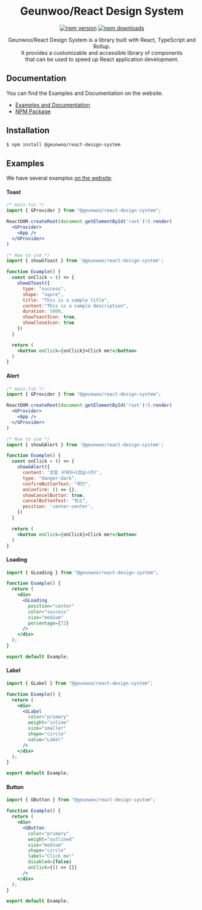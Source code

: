 
<Meta title="About/Introduction" />

<div align="center">

# Geunwoo/React Design System

[![npm version](https://img.shields.io/npm/v/@geunwoo/react-design-system.svg?style=flat-square)](https://www.npmjs.com/package/@geunwoo/react-design-system)
[![npm downloads](https://img.shields.io/npm/dm/@geunwoo/react-design-system.svg?style=flat-square)](https://npm-stat.com/charts.html?package=@geunwoo/react-design-system)

Geunwoo/React Design System is a library built with React, TypeScript and Rollup. <br />
It provides a customizable and accessible library of components <br />
that can be used to speed up React application development.

</div>

## Documentation

You can find the Examples and Documentation on the website.

- [Examples and Documentation](https://main--64945a5460facec38f6ccd6b.chromatic.com)
- [NPM Package](https://www.npmjs.com/package/@geunwoo/react-design-system)

## Installation

```bash
$ npm install @geunwoo/react-design-system
```

## Examples

We have several examples [on the website](https://main--64945a5460facec38f6ccd6b.chromatic.com).

#### Toast

```jsx
/* main.tsx */
import { GProvider } from "@geunwoo/react-design-system";

ReactDOM.createRoot(document.getElementById('root')!).render(  
  <GProvider>
    <App />
  </GProvider>            
)

/* How to use */
import { showGToast } from '@geunwoo/react-design-system';

function Example() {
  const onClick = () => {
    showGToast({ 
      type: "success",
      shape: "squre",
      title: "This is a sample title",
      content:"This is a sample description",
      duration: 5000,
      showToastIcon: true,
      showCloseIcon: true
    })
  }

  return (          
    <button onClick={onClick}>Click me!</button>
  )
}
```

#### Alert

```jsx
/* main.tsx */
import { GProvider } from "@geunwoo/react-design-system";

ReactDOM.createRoot(document.getElementById('root')!).render(  
  <GProvider>
    <App />
  </GProvider>            
)

/* How to use */
import { showGAlert } from '@geunwoo/react-design-system';

function Example() {
  const onClick = () => {
    showGAlert({
      content: '정말 삭제하시겠습니까?',     
      type: "danger-dark",
      confirmButtonText: "확인",      
      onConfirm: () => {},
      showCancelButton: true,
      cancelButtonText: "취소",
      position: 'center-center',
    })
  }

  return (          
    <button onClick={onClick}>Click me!</button>    
  )
}
```

#### Loading

```jsx
import { GLoading } from "@geunwoo/react-design-system";

function Example() {
  return (
    <div>
      <GLoading
        position="center"
        color="success"
        size="medium"
        percentage={72}
      />
    </div>
  );
}

export default Example;
```

#### Label

```jsx
import { GLabel } from "@geunwoo/react-design-system";

function Example() {
  return (
    <div>
      <GLabel
        color="primary"
        weight="inline"
        size="smaller"
        shape="circle"
        value="Label"
      />
    </div>
  );
}

export default Example;
```

#### Button

```jsx
import { GButton } from "@geunwoo/react-design-system";

function Example() {
  return (
    <div>
      <GButton
        color="primary"
        weight="outlined"
        size="medium"
        shape="circle"
        label="Click me!"
        disabled={false}
        onClick={() => {}}
      />
    </div>
  );
}

export default Example;
```
